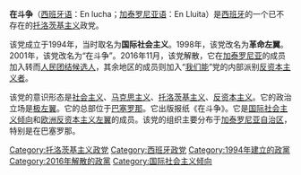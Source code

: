 {{unreferenced|time=2015-08-01T17:01:49+00:00}}
'''在斗争'''（[[西班牙语|西班牙语]]：En lucha；[[加泰罗尼亚语|加泰罗尼亚语]]：En Lluita）是[[西班牙|西班牙]]的一个已不存在的[[托洛茨基主义|托洛茨基主义]]政党。

该党成立于1994年，当时取名为'''国际社会主义'''。1998年，该党改名为'''革命左翼'''。2001年，该党改名为“在斗争”。2016年11月，该党解散，它在[[加泰罗尼亚|加泰罗尼亚]]的成员加入转而[[人民团结候选人|人民团结候选人]]，其余地区的成员则加入“[[我们能|我们能]]”党的内部派别[[反资本主义者|反资本主义者]]。

该党的意识形态是[[社会主义|社会主义]]、[[马克思主义|马克思主义]]、[[托洛茨基主义|托洛茨基主义]]、[[反资本主义|反资本主义]]。它的政治立场是[[极左翼|极左翼]]。它的总部位于[[巴塞罗那|巴塞罗那]]。它出版报纸《在斗争》。它是[[国际社会主义倾向|国际社会主义倾向]]和[[欧洲反资本主义左翼|欧洲反资本主义左翼]]的成员。该党的组织主要分布于[[加泰罗尼亚自治区|加泰罗尼亚自治区]]，特别是在巴塞罗那。

[[Category:托洛茨基主义政党|Category:托洛茨基主义政党]]
[[Category:西班牙政党|Category:西班牙政党]]
[[Category:1994年建立的政黨|Category:1994年建立的政黨]]
[[Category:2016年解散的政黨|Category:2016年解散的政黨]]
[[Category:国际社会主义倾向|Category:国际社会主义倾向]]